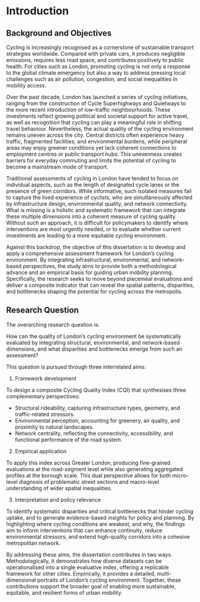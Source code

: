 # Introduction

```{=latex}
\pagenumbering{arabic} 
```

## Background and Objectives

Cycling is increasingly recognised as a cornerstone of sustainable transport strategies worldwide. Compared with private cars, it produces negligible emissions, requires less road space, and contributes positively to public health. For cities such as London, promoting cycling is not only a response to the global climate emergency but also a way to address pressing local challenges such as air pollution, congestion, and social inequalities in mobility access.

Over the past decade, London has launched a series of cycling initiatives, ranging from the construction of Cycle Superhighways and Quietways to the more recent introduction of low-traffic neighbourhoods. These investments reflect growing political and societal support for active travel, as well as recognition that cycling can play a meaningful role in shifting travel behaviour. Nevertheless, the actual quality of the cycling environment remains uneven across the city. Central districts often experience heavy traffic, fragmented facilities, and environmental burdens, while peripheral areas may enjoy greener conditions yet lack coherent connections to employment centres or public transport hubs. This unevenness creates barriers for everyday commuting and limits the potential of cycling to become a mainstream mode of transport.

Traditional assessments of cycling in London have tended to focus on individual aspects, such as the length of designated cycle lanes or the presence of green corridors. While informative, such isolated measures fail to capture the lived experience of cyclists, who are simultaneously affected by infrastructure design, environmental quality, and network connectivity. What is missing is a holistic and systematic framework that can integrate these multiple dimensions into a coherent measure of cycling quality. Without such an approach, it is difficult for policymakers to identify where interventions are most urgently needed, or to evaluate whether current investments are leading to a more equitable cycling environment.

Against this backdrop, the objective of this dissertation is to develop and apply a comprehensive assessment framework for London’s cycling environment. By integrating infrastructural, environmental, and network-based perspectives, the study aims to provide both a methodological advance and an empirical basis for guiding urban mobility planning. Specifically, the research seeks to move beyond piecemeal evaluations and deliver a composite indicator that can reveal the spatial patterns, disparities, and bottlenecks shaping the potential for cycling across the metropolis.

## Research Question

The overarching research question is:

How can the quality of London’s cycling environment be systematically evaluated by integrating structural, environmental, and network-based dimensions, and what disparities and bottlenecks emerge from such an assessment?

This question is pursued through three interrelated aims:

1. Framework development 

To design a composite Cycling Quality Index (CQI) that synthesises three complementary perspectives:  

* Structural rideability, capturing infrastructure types, geometry, and traffic-related stressors.  
* Environmental perception, accounting for greenery, air quality, and proximity to natural landscapes.  
* Network centrality, reflecting the connectivity, accessibility, and functional performance of the road system.  

2. Empirical application

To apply this index across Greater London, producing fine-grained evaluations at the road-segment level while also generating aggregated profiles at the borough scale. This dual perspective allows for both micro-level diagnosis of problematic street sections and macro-level understanding of wider spatial inequalities.

3. Interpretation and policy relevance

To identify systematic disparities and critical bottlenecks that hinder cycling uptake, and to generate evidence-based insights for policy and planning. By highlighting where cycling conditions are weakest, and why, the findings aim to inform interventions that can enhance continuity, reduce environmental stressors, and extend high-quality corridors into a cohesive metropolitan network.

By addressing these aims, the dissertation contributes in two ways. Methodologically, it demonstrates how diverse datasets can be operationalised into a single evaluative index, offering a replicable framework for other cities. Empirically, it provides a detailed, multi-dimensional portraits of London’s cycling environment. Together, these contributions support the broader goal of enabling more sustainable, equitable, and resilient forms of urban mobility.
